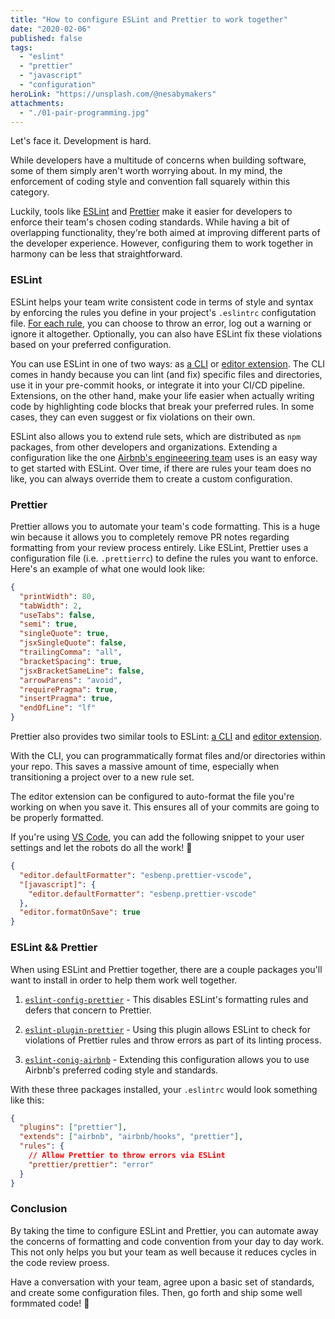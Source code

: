 ```yaml
---
title: "How to configure ESLint and Prettier to work together"
date: "2020-02-06"
published: false
tags:
  - "eslint"
  - "prettier"
  - "javascript"
  - "configuration"
heroLink: "https://unsplash.com/@nesabymakers"
attachments:
  - "./01-pair-programming.jpg"
---
```


Let's face it. Development is hard.

While developers have a multitude of concerns when building software, some of them simply aren't worth worrying about. In my mind, the enforcement of coding style and convention fall squarely within this category.

Luckily, tools like [ESLint](https://eslint.org/) and [Prettier](https://prettier.io/) make it easier for developers to enforce their team's chosen coding standards. While having a bit of overlapping functionality, they're both aimed at improving different parts of the developer experience. However, configuring them to work together in harmony can be less that straightforward.

### ESLint

ESLint helps your team write consistent code in terms of style and syntax by enforcing the rules you define in your project's `.eslintrc`  configutation file. [For each rule](https://eslint.org/docs/rules/), you can choose to throw an error, log out a warning or ignore it altogether. Optionally, you can also have ESLint fix these violations based on your preferred configuration.

You can use ESLint in one of two ways: as [a CLI](https://eslint.org/docs/user-guide/command-line-interface) or [editor extension](https://github.com/Microsoft/vscode-eslint). The CLI comes in handy because you can lint (and fix) specific files and directories, use it in your pre-commit hooks, or integrate it into your CI/CD pipeline. Extensions, on the other hand, make your life easier when actually writing code by highlighting code blocks that break your preferred rules. In some cases, they can even suggest or fix violations on their own.

ESLint also allows you to extend rule sets, which are distributed as `npm` packages, from other developers and organizations. Extending a configuration like the one [Airbnb's engineeering team](https://www.npmjs.com/package/eslint-config-airbnb) uses is an easy way to get started with ESLint. Over time, if there are rules your team does no like, you can always override them to create a custom configuration.

### Prettier

Prettier allows you to automate your team's code formatting. This is a huge win because it allows you to completely remove PR notes regarding formatting from your review process entirely. Like ESLint, Prettier uses a configuration file (i.e. `.prettierrc`) to define the rules you want to enforce. Here's an example of what one would look like:

```json
{
  "printWidth": 80,
  "tabWidth": 2,
  "useTabs": false,
  "semi": true,
  "singleQuote": true,
  "jsxSingleQuote": false,
  "trailingComma": "all",
  "bracketSpacing": true,
  "jsxBracketSameLine": false,
  "arrowParens": "avoid",
  "requirePragma": true,
  "insertPragma": true,
  "endOfLine": "lf"
}
```

Prettier also provides two similar tools to ESLint: [a CLI](https://prettier.io/docs/en/cli.html) and [editor extension](https://github.com/prettier/prettier-vscode).

With the CLI, you can programmatically format files and/or directories within your repo. This saves a massive amount of time, especially when transitioning a project over to a new rule set.

The editor extension can be configured to auto-format the file you're working on when you save it. This ensures all of your commits are going to be properly formatted.

If you're using [VS Code](https://code.visualstudio.com/), you can add the following snippet to your user settings and let the robots do all the work! 🤖

```json
{
  "editor.defaultFormatter": "esbenp.prettier-vscode",
  "[javascript]": {
    "editor.defaultFormatter": "esbenp.prettier-vscode"
  },
  "editor.formatOnSave": true
}
```

### ESLint && Prettier

When using ESLint and Prettier together, there are a couple packages you'll want to install in order to help them work well together.

1. [`eslint-config-prettier`](https://www.npmjs.com/package/eslint-config-prettier) - This disables ESLint's formatting rules and defers that concern to Prettier.

2. [`eslint-plugin-prettier`](https://www.npmjs.com/package/eslint-plugin-prettier) - Using this plugin allows ESLint to check for violations of Prettier rules and throw errors as part of its linting process.

3. [`eslint-conig-airbnb`](https://www.npmjs.com/package/eslint-config-airbnb) - Extending this configuration allows you to use Airbnb's preferred coding style and standards.

With these three packages installed, your `.eslintrc` would look something like this:

```json
{
  "plugins": ["prettier"],
  "extends": ["airbnb", "airbnb/hooks", "prettier"],
  "rules": {
    // Allow Prettier to throw errors via ESLint
    "prettier/prettier": "error"
  }
}
```

### Conclusion

By taking the time to configure ESLint and Prettier, you can automate away the concerns of formatting and code convention from your day to day work. This not only helps you but your team as well because it reduces cycles in the code review proess.

Have a conversation with your team, agree upon a basic set of standards, and create some configuration files. Then, go forth and ship some well formmated code! 🚀